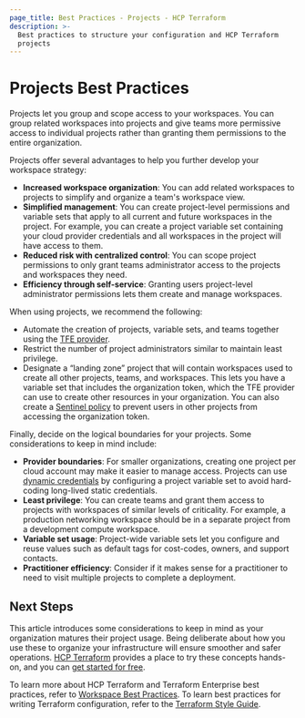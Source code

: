```yaml
---
page_title: Best Practices - Projects - HCP Terraform
description: >-
  Best practices to structure your configuration and HCP Terraform
  projects
---
```


# Projects Best Practices

Projects let you group and scope access to your workspaces. You can group related  workspaces into projects and give teams more permissive access to individual projects rather than granting them permissions to the entire organization. 

Projects offer several advantages to help you further develop your workspace strategy:

- **Increased workspace organization**: You can add related workspaces to projects to simplify and organize a team's workspace view.
- **Simplified management**: You can create project-level permissions and variable sets that apply to all current and future workspaces in the project. For example, you can create a project variable set containing your cloud provider credentials and all workspaces in the project will have access to them.
- **Reduced risk with centralized control**: You can scope project permissions to only grant teams administrator access to the projects and workspaces they need.
- **Efficiency through self-service**: Granting users project-level administrator permissions lets them create and manage workspaces.

When using projects, we recommend the following:

- Automate the creation of projects, variable sets, and teams together using the [TFE provider](https://registry.terraform.io/providers/hashicorp/tfe/latest/docs).
- Restrict the number of project administrators similar to maintain least privilege.
- Designate a “landing zone” project that will contain workspaces used to create all other projects, teams, and workspaces. This lets you have a variable set that includes the organization token, which the TFE provider can use to create other resources in your organization. You can also create a [Sentinel policy](/terraform/cloud-docs/policy-enforcement) to prevent users in other projects from accessing the organization token.

Finally, decide on the logical boundaries for your projects. Some considerations to keep in mind include:

- **Provider boundaries**: For smaller organizations, creating one project per cloud account may make it easier to manage access. Projects can use [dynamic credentials](/terraform/tutorials/cloud/dynamic-credentials) by configuring a project variable set to avoid hard-coding long-lived static credentials.
- **Least privilege**: You can create teams and grant them access to projects with workspaces of similar levels of criticality. For example, a production networking workspace should be in a separate project from a development compute workspace.
- **Variable set usage**: Project-wide variable sets let you configure and reuse values such as default tags for cost-codes, owners, and support contacts.
- **Practitioner efficiency**: Consider if it makes sense for a practitioner to need to visit multiple projects to complete a deployment.

## Next Steps

This article introduces some considerations to keep in mind as your organization matures their project usage. Being deliberate about how you use these to organize your infrastructure will ensure smoother and safer operations. [HCP Terraform](/terraform/tutorials/cloud-get-started) provides a place to try these concepts hands-on, and you can [get started for free](https://app.terraform.io/public/signup/account).

To learn more about HCP Terraform and Terraform Enterprise best practices, refer to [Workspace Best Practices](/terraform/cloud-docs/workspace/best-practices). To learn best practices for writing Terraform configuration, refer to the [Terraform Style Guide](/terraform/language/style).